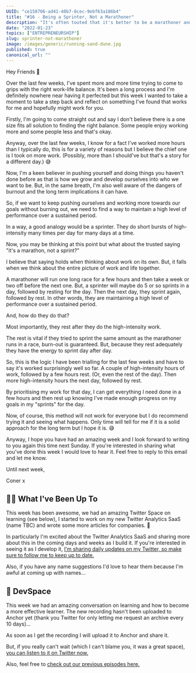 ```yaml
---
UUID: "ce158706-ad41-40b7-8cec-9ebf63a186b4"
title: "#16 - Being a Sprinter, Not a Marathoner"
description: "It's often touted that it's better to be a marathoner and not a sprinter? But, is it? In this week's edition, I share why I think being a sprinter is good."
date: "2022-01-23"
topics: ["ENTREPRENEURSHIP"]
slug: sprinter-not-marathoner
image: /images/generic/running-sand-dune.jpg
published: true
canonical_url: ""
---
```


Hey Friends 👋

Over the last few weeks, I've spent more and more time trying to come to grips with the right work-life balance. It's been a long process and I'm definitely nowhere near having it perfected but this week I wanted to take a moment to take a step back and reflect on something I've found that works for me and hopefully might work for you.

Firstly, I'm going to come straight out and say I don't believe there is a one size fits all solution to finding the right balance. Some people enjoy working more and some people less and that's okay.

Anyway, over the last few weeks, I know for a fact I've worked more hours than I typically do, this is for a variety of reasons but I believe the chief one is I took on more work. (Possibly, more than I should've but that's a story for a different day.) 😅

Now, I'm a keen believer in pushing yourself and doing things you haven't done before as that is how we grow and develop ourselves into who we want to be. But, in the same breath, I'm also well aware of the dangers of burnout and the long term implications it can have.

So, if we want to keep pushing ourselves and working more towards our goals without burning out, we need to find a way to maintain a high level of performance over a sustained period.

In a way, a good analogy would be a sprinter. They do short bursts of high-intensity many times per day for many days at a time.

Now, you may be thinking at this point but what about the trusted saying "it's a marathon, not a sprint?"

I believe that saying holds when thinking about work on its own. But, it falls when we think about the entire picture of work and life together.

A marathoner will run one long race for a few hours and then take a week or two off before the next one. But, a sprinter will maybe do 5 or so sprints in a day, followed by resting for the day. Then the next day, they sprint again, followed by rest. In other words, they are maintaining a high level of performance over a sustained period.

And, how do they do that?

Most importantly, they rest after they do the high-intensity work.

The rest is vital if they tried to sprint the same amount as the marathoner runs in a race, burn-out is guaranteed. But, because they rest adequately they have the energy to sprint day after day.

So, this is the logic I have been trialling for the last few weeks and have to say it's worked surprisingly well so far. A couple of high-intensity hours of work, followed by a few hours rest. (Or, even the rest of the day). Then more high-intensity hours the next day, followed by rest.

By prioritising my work for that day, I can get everything I need done in a few hours and then rest up knowing I've made enough progress on my goals in my "sprints" for the day.

Now, of course, this method will not work for everyone but I do recommend trying it and seeing what happens. Only time will tell for me if it is a solid approach for the long term but I hope it is. 😅

Anyway, I hope you have had an amazing week and I look forward to writing to you again this time next Sunday. If you're interested in sharing what you've done this week I would love to hear it. Feel free to reply to this email and let me know.

Until next week,

Coner x

## 🏃‍♂️ What I've Been Up To

This week has been awesome, we had an amazing Twitter Space on learning (see below), I started to work on my new Twitter Analytics SaaS (name TBC) and wrote some more articles for companies. 🙌

In particularly I'm excited about the Twitter Analytics SaaS and sharing more about this in the coming days and weeks as I build it. If you're interested in seeing it as I develop it, [I'm sharing daily updates on my Twitter, so make sure to follow me to keep up to date.](https://twitter.com/MrConerMurphy)

Also, if you have any name suggestions I'd love to hear them because I'm awful at coming up with names...

## 🎤 DevSpace

This week we had an amazing conversation on learning and how to become a more effective learner. The new recording hasn't been uploaded to Anchor yet (thank you Twitter for only letting me request an archive every 10 days)...

As soon as I get the recording I will upload it to Anchor and share it.

But, if you really can't wait (which I can't blame you, it was a great space), [you can listen to it on Twitter now.](https://twitter.com/MrConerMurphy/status/1483861563014537227?s=20)

Also, feel free to [check out our previous episodes here.](https://open.spotify.com/show/2UibpUTHcD8yNLVpBnXaRq?si=c6300f204c604f39)
